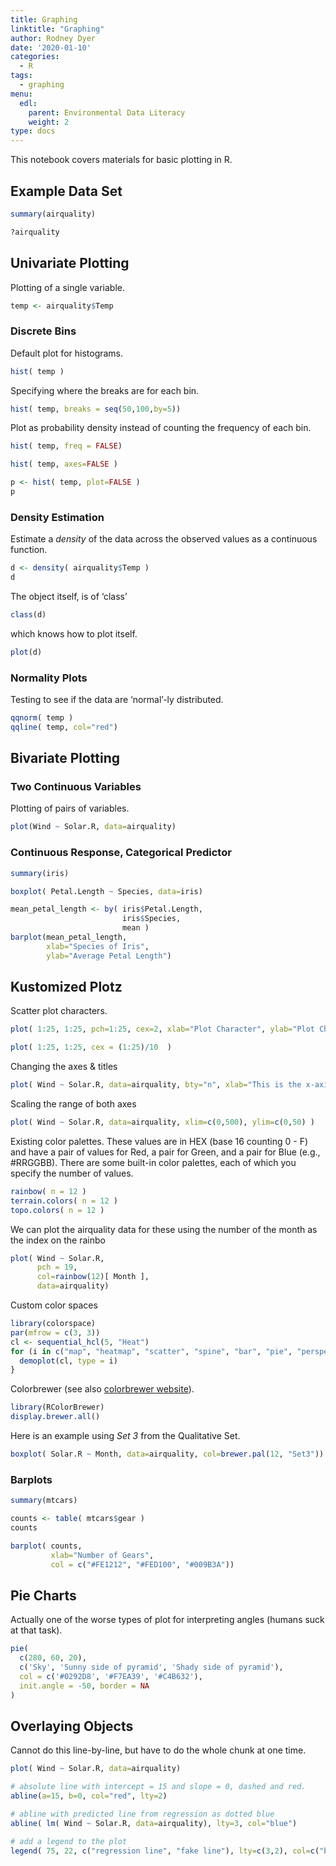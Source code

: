 ```yaml
---
title: Graphing
linktitle: "Graphing"
author: Rodney Dyer
date: '2020-01-10'
categories:
  - R
tags:
  - graphing
menu:
  edl:
    parent: Environmental Data Literacy
    weight: 2
type: docs
---
```


This notebook covers materials for basic plotting in R.

## Example Data Set

```r
summary(airquality)
```



```r
?airquality
```



## Univariate Plotting

Plotting of a single variable.

```r
temp <- airquality$Temp 
```



### Discrete Bins

Default plot for histograms.

```r
hist( temp )
```

Specifying where the breaks are for each bin.

```r
hist( temp, breaks = seq(50,100,by=5))
```

Plot as probability density instead of counting the frequency of each bin.

```r
hist( temp, freq = FALSE)
```


```r
hist( temp, axes=FALSE )
```



```r
p <- hist( temp, plot=FALSE )
p
```







### Density Estimation

Estimate a *density* of the data across the observed values as a continuous function.

```r
d <- density( airquality$Temp )
d
```

The object itself, is of 'class'

```r
class(d)
```

which knows how to plot itself.

```r
plot(d)
```


### Normality Plots

Testing to see if the data are 'normal'-ly distributed.

```r
qqnorm( temp )
qqline( temp, col="red")
```




## Bivariate Plotting



### Two Continuous Variables

Plotting of pairs of variables.

```r
plot(Wind ~ Solar.R, data=airquality)
```







### Continuous Response, Categorical Predictor

```r
summary(iris)
```



```r
boxplot( Petal.Length ~ Species, data=iris)
```





```r
mean_petal_length <- by( iris$Petal.Length, 
                         iris$Species, 
                         mean )
barplot(mean_petal_length,
        xlab="Species of Iris", 
        ylab="Average Petal Length")
```







## Kustomized Plotz

Scatter plot characters.


```r
plot( 1:25, 1:25, pch=1:25, cex=2, xlab="Plot Character", ylab="Plot Character" )
```


```r
plot( 1:25, 1:25, cex = (1:25)/10  )
```


Changing the axes & titles

```r
plot( Wind ~ Solar.R, data=airquality, bty="n", xlab="This is the x-axis label", ylab="The y-axis", main="Main Title" )
```


Scaling the range of both axes

```r
plot( Wind ~ Solar.R, data=airquality, xlim=c(0,500), ylim=c(0,50) )
```



Existing color palettes.  These values are in HEX (base 16 counting 0 - F) and have a pair of values for Red, a pair for Green, and a pair for Blue (e.g., #RRGGBB).  There are some built-in color palettes, each of which you specify the number of values.

```r
rainbow( n = 12 )
terrain.colors( n = 12 )
topo.colors( n = 12 )
```

We can plot the airquality data for these using the number of the month as the index on the rainbo

```r
plot( Wind ~ Solar.R, 
      pch = 19, 
      col=rainbow(12)[ Month ], 
      data=airquality)
```


Custom color spaces

```r
library(colorspace)
par(mfrow = c(3, 3))
cl <- sequential_hcl(5, "Heat")
for (i in c("map", "heatmap", "scatter", "spine", "bar", "pie", "perspective", "mosaic", "lines")) {
  demoplot(cl, type = i)
}
```

Colorbrewer (see also [colorbrewer website](http://colorbrewer2.org)).

```r
library(RColorBrewer)
display.brewer.all()
```


Here is an example using *Set 3* from the Qualitative Set.

```r
boxplot( Solar.R ~ Month, data=airquality, col=brewer.pal(12, "Set3"))
```

### Barplots

```r
summary(mtcars)
```



```r
counts <- table( mtcars$gear )
counts
```

```r
barplot( counts,
         xlab="Number of Gears", 
         col = c("#FE1212", "#FED100", "#009B3A"))
```


## Pie Charts

Actually one of the worse types of plot for interpreting angles (humans suck at that task).

```r
pie(
  c(280, 60, 20),
  c('Sky', 'Sunny side of pyramid', 'Shady side of pyramid'),
  col = c('#0292D8', '#F7EA39', '#C4B632'),
  init.angle = -50, border = NA
)
```


## Overlaying Objects

Cannot do this line-by-line, but have to do the whole chunk at one time.

```r
plot( Wind ~ Solar.R, data=airquality)

# absolute line with intercept = 15 and slope = 0, dashed and red.
abline(a=15, b=0, col="red", lty=2)

# abline with predicted line from regression as dotted blue
abline( lm( Wind ~ Solar.R, data=airquality), lty=3, col="blue")

# add a legend to the plot
legend( 75, 22, c("regression line", "fake line"), lty=c(3,2), col=c("blue","red"), bty="n", horiz=TRUE )
```

